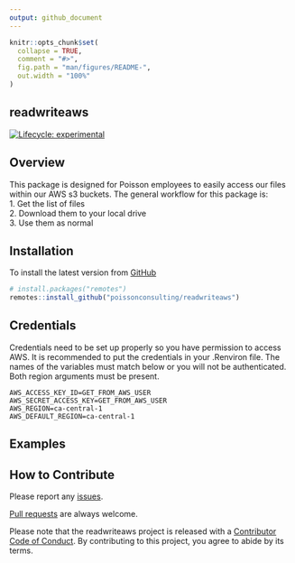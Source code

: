 ```yaml
---
output: github_document
---
```



```r
knitr::opts_chunk$set(
  collapse = TRUE,
  comment = "#>",
  fig.path = "man/figures/README-",
  out.width = "100%"
)
```

## readwriteaws

<!-- badges: start -->
  [![Lifecycle: experimental](https://img.shields.io/badge/lifecycle-experimental-orange.svg)](https://lifecycle.r-lib.org/articles/stages.html#experimental)
<!-- badges: end -->

## Overview

This package is designed for Poisson employees to easily access our files within our AWS s3 buckets. The general workflow for this package is:  
1. Get the list of files   
2. Download them to your local drive  
3. Use them as normal  

## Installation

To install the latest version from [GitHub](https://github.com/poissonconsulting/usepois)
```r
# install.packages("remotes")
remotes::install_github("poissonconsulting/readwriteaws")
```

## Credentials

Credentials need to be set up properly so you have permission to access AWS.
It is recommended to put the credentials in your .Renviron file.
The names of the variables must match below or you will not be authenticated.
Both region arguments must be present.

```
AWS_ACCESS_KEY_ID=GET_FROM_AWS_USER
AWS_SECRET_ACCESS_KEY=GET_FROM_AWS_USER
AWS_REGION=ca-central-1
AWS_DEFAULT_REGION=ca-central-1
```


## Examples



## How to Contribute

Please report any [issues](https://github.com/poissonconsulting/readwriteaws/issues).

[Pull requests](https://github.com/poissonconsulting/readwriteaws/pulls) are always welcome.

Please note that the readwriteaws project is released with a [Contributor Code of Conduct](https://contributor-covenant.org/version/2/0/CODE_OF_CONDUCT.html). By contributing to this project, you agree to abide by its terms.
